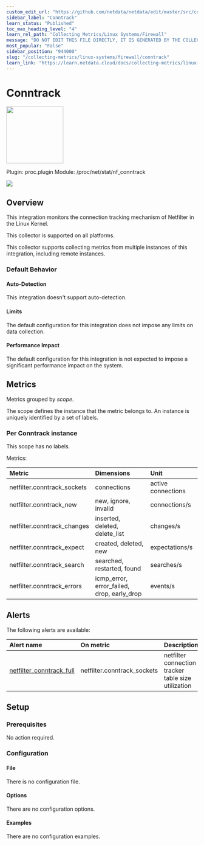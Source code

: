 ```yaml
---
custom_edit_url: "https://github.com/netdata/netdata/edit/master/src/collectors/proc.plugin/metadata.yaml"
sidebar_label: "Conntrack"
learn_status: "Published"
toc_max_heading_level: "4"
learn_rel_path: "Collecting Metrics/Linux Systems/Firewall"
message: "DO NOT EDIT THIS FILE DIRECTLY, IT IS GENERATED BY THE COLLECTOR'S metadata.yaml FILE"
most_popular: "False"
sidebar_position: "944000"
slug: "/collecting-metrics/linux-systems/firewall/conntrack"
learn_link: "https://learn.netdata.cloud/docs/collecting-metrics/linux-systems/firewall/conntrack"
---
```



# Conntrack


<img src="https://netdata.cloud/img/firewall.svg" width="150"/>


Plugin: proc.plugin
Module: /proc/net/stat/nf_conntrack

<img src="https://img.shields.io/badge/maintained%20by-Netdata-%2300ab44" />

## Overview

This integration monitors the connection tracking mechanism of Netfilter in the Linux Kernel.



This collector is supported on all platforms.

This collector supports collecting metrics from multiple instances of this integration, including remote instances.


### Default Behavior

#### Auto-Detection

This integration doesn't support auto-detection.

#### Limits

The default configuration for this integration does not impose any limits on data collection.

#### Performance Impact

The default configuration for this integration is not expected to impose a significant performance impact on the system.


## Metrics

Metrics grouped by *scope*.

The scope defines the instance that the metric belongs to. An instance is uniquely identified by a set of labels.



### Per Conntrack instance



This scope has no labels.

Metrics:

| Metric | Dimensions | Unit |
|:------|:----------|:----|
| netfilter.conntrack_sockets | connections | active connections |
| netfilter.conntrack_new | new, ignore, invalid | connections/s |
| netfilter.conntrack_changes | inserted, deleted, delete_list | changes/s |
| netfilter.conntrack_expect | created, deleted, new | expectations/s |
| netfilter.conntrack_search | searched, restarted, found | searches/s |
| netfilter.conntrack_errors | icmp_error, error_failed, drop, early_drop | events/s |



## Alerts


The following alerts are available:

| Alert name  | On metric | Description |
|:------------|:----------|:------------|
| [ netfilter_conntrack_full ](https://github.com/netdata/netdata/blob/master/src/health/health.d/netfilter.conf) | netfilter.conntrack_sockets | netfilter connection tracker table size utilization |


## Setup

### Prerequisites

No action required.

### Configuration

#### File

There is no configuration file.
#### Options



There are no configuration options.

#### Examples
There are no configuration examples.


